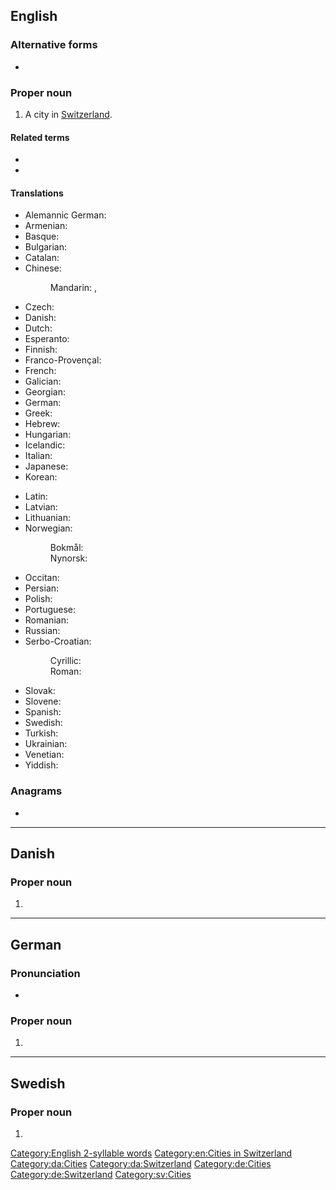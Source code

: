 ==English==
{{wiki}}

===Alternative forms===
* {{l|en|Basle}}

===Proper noun===
{{en-proper noun}}

# A city in [[Switzerland]].

====Related terms====
* {{l|en|Basel-Stadt}}
* {{l|en|Basel-Landschaft}}

====Translations====
{{trans-top|city in Switzerland}}
* Alemannic German: {{t|gsw|Bàsel}}
* Armenian: {{t+|hy|Բազել}}
* Basque: {{t|eu|Basilea}}
* Bulgarian: {{t|bg|Базел|m}}
* Catalan: {{t|ca|Basilea|f}}
* Chinese:
*: Mandarin: {{t+|cmn|巴塞爾}}, {{t+|cmn|巴塞尔|tr=Bāsài'ěr}}
* Czech: {{t+|cs|Basilej}}
* Danish: {{t|da|Basel}}
* Dutch: {{t|nl|Bazel|n}}
* Esperanto: {{t|eo|Bazelo}}
* Finnish: {{t|fi|Basel}}
* Franco-Provençal: {{t|frp|Bâla}}
* French: {{t+|fr|Bâle|f}}
* Galician: {{t|gl|Basilea|f}}
* Georgian: {{t|ka|ბაზელი}}
* German: {{t+|de|Basel|n}}
* Greek: {{t+|el|Βασιλεία|f}}
* Hebrew: {{t|he|באזל|tr=bazel}}
* Hungarian: {{t+|hu|Bázel}}
* Icelandic: {{t|is|Buslaraborg|f}}
* Italian: {{t+|it|Basilea|f}}
* Japanese: {{t|ja|バーゼル|tr=Bāzeru}}
* Korean: {{t+|ko|바젤}}
{{trans-mid}}
* Latin: {{t|la|Basilea|f}}
* Latvian: {{t|lv|Bāzele|f}}
* Lithuanian: {{t|lt|Bazelis|m}}
* Norwegian:
*: Bokmål: {{t|nb|Basel|n}}
*: Nynorsk: {{t|nn|Basel|n}}
* Occitan: {{t|oc|Basilèa|f}}
* Persian: {{t+|fa|بازل|tr=bázel|sc=fa-Arab}}
* Polish: {{t+|pl|Bazylea|f}}
* Portuguese: {{t+|pt|Basileia|f}}
* Romanian: {{t|ro|Basel|n}}
* Russian: {{t+|ru|Ба́зель|m|tr=Bázɛlʹ}}
* Serbo-Croatian: 
*: Cyrillic: {{t|sh|Базел|m}}
*: Roman: {{t+|sh|Basel|m}}
* Slovak: {{t|sk|Bazilej}}
* Slovene: {{t|sl|Basel|m}}
* Spanish: {{t+|es|Basilea}}
* Swedish: {{t+|sv|Basel}}
* Turkish: {{t|tr|Basel}}
* Ukrainian: {{t|uk|Ба́зель|m}}
* Venetian: {{t|vec|Baxiłea|f}}
* Yiddish: {{t|yi|באַזל|n}}
{{trans-bottom}}

===Anagrams===
* {{anagrams|en|a=abels|Ables|Basle|Blase|Bleas|Sabel|Sable|ables|albes|baels|bales|beals|blase|blasé|labes|sable|saleb}}

[[Category:English 2-syllable words]]
[[Category:en:Cities in Switzerland]]

----

==Danish==

===Proper noun===
{{head|da|proper noun}}

# {{l|en|Basel}}

[[Category:da:Cities]]
[[Category:da:Switzerland]]

----

==German==

===Pronunciation===
* {{audio|De-Basel.ogg|Audio|lang=de}}

===Proper noun===
{{de-proper noun|n}}

# {{l|en|Basel}}

[[Category:de:Cities]]
[[Category:de:Switzerland]]

----

==Swedish==

===Proper noun===
{{sv-proper noun|n}}

# {{l|en|Basel}}

[[Category:sv:Cities]]